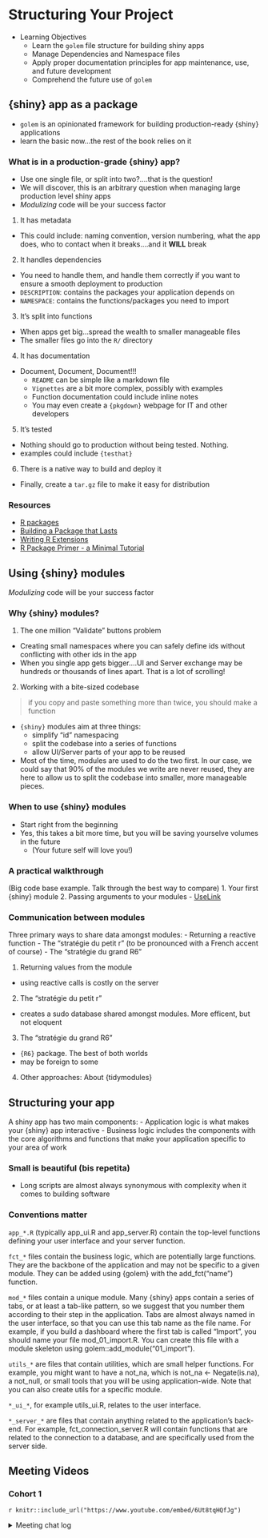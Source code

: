 # Structuring Your Project
- Learning Objectives
  - Learn the `golem` file structure for building shiny apps
  - Manage Dependencies and Namespace files
  - Apply proper documentation principles for app maintenance, use, and future development
  - Comprehend the future use of `golem`
  
## {shiny} app as a package
 - `golem` is an opinionated framework for building production-ready {shiny} applications
 - learn the basic now...the rest of the book relies on it
 
### What is in a production-grade {shiny} app?
 - Use one single file, or split into two?....that is the question!
  - We will discover, this is an arbitrary question when managing large production level shiny apps
 - *Modulizing* code will be your success factor
1. It has metadata
 - This could include: naming convention, version numbering, what the app does, who to contact when it breaks....and it **WILL** break
2. It handles dependencies
 - You need to handle them, and handle them correctly if you want to ensure a smooth deployment to production
 - `DESCRIPTION`: contains the packages your application depends on
 - `NAMESPACE`: contains the functions/packages you need to import
3. It’s split into functions
 - When apps get big...spread the wealth to smaller manageable files
 - The smaller files go into the `R/` directory
4. It has documentation
 - Document, Document, Document!!!
   - `README` can be simple like a markdown file
   - `Vignettes` are a bit more complex, possibly with examples
   - Function documentation could include inline notes
   - You may even create a `{pkgdown}` webpage for IT and other developers
5. It’s tested
 - Nothing should go to production without being tested. Nothing.
 - examples could include `{testhat}` 
6. There is a native way to build and deploy it
 - Finally, create a `tar.gz` file to make it easy for distribution

### Resources
 - [R packages](http://r-pkgs.had.co.nz/)
 - [Building a Package that Lasts](https://speakerdeck.com/colinfay/building-a-package-that-lasts-erum-2018-workshop)
 - [Writing R Extensions](https://cran.r-project.org/doc/manuals/r-release/R-exts.html#Creating-R-packages)
 - [R Package Primer - a Minimal Tutorial](https://kbroman.org/pkg_primer/)

## Using {shiny} modules
*Modulizing* code will be your success factor

### Why {shiny} modules?
1. The one million “Validate” buttons problem
 - Creating small namespaces where you can safely define ids without conflicting with other ids in the app
 - When you single app gets bigger....UI and Server exchange may be hundreds or thousands of lines apart. That is a lot of scrolling!
2. Working with a bite-sized codebase

>if you copy and paste something more than twice, you should make a function

 - `{shiny}` modules aim at three things:
   - simplify “id” namespacing
   - split the codebase into a series of functions
   - allow UI/Server parts of your app to be reused
 - Most of the time, modules are used to do the two first. In our case, we could say that 90% of the modules we write are never reused, they are here to allow us to split the codebase into smaller, more manageable pieces.

### When to use {shiny} modules
 - Start right from the beginning
 - Yes, this takes a bit more time, but you will be saving yourselve volumes in the future
   - (Your future self will love you!)
   
### A practical walkthrough
(Big code base example. Talk through the best way to compare)
1. Your first {shiny} module
2. Passing arguments to your modules
 - [UseLink](https://connect.thinkr.fr/tidytuesday201942/)

### Communication between modules
Three primary ways to share data amongst modules:
 - Returning a reactive function
 - The “stratégie du petit r” (to be pronounced with a French accent of course)
 - The “stratégie du grand R6”
 
1. Returning values from the module
 - using reactive calls is costly on the server
2. The “stratégie du petit r”
 - creates a sudo database shared amongst modules. More efficent, but not eloquent
3. The “stratégie du grand R6”
 - `{R6}` package. The best of both worlds
 - may be foreign to some
4. Other approaches: About {tidymodules}

## Structuring your app
A shiny app has two main components:
 - Application logic is what makes your {shiny} app interactive
 - Business logic includes the components with the core algorithms and functions that make your application specific to your area of work

### Small is beautiful (bis repetita)
 - Long scripts are almost always synonymous with complexity when it comes to building software

### Conventions matter

`app_*.R` (typically app_ui.R and app_server.R) contain the top-level functions defining your user interface and your server function.

`fct_*` files contain the business logic, which are potentially large functions. They are the backbone of the application and may not be specific to a given module. They can be added using {golem} with the add_fct("name") function.

`mod_*` files contain a unique module. Many {shiny} apps contain a series of tabs, or at least a tab-like pattern, so we suggest that you number them according to their step in the application. Tabs are almost always named in the user interface, so that you can use this tab name as the file name. For example, if you build a dashboard where the first tab is called “Import”, you should name your file mod_01_import.R. You can create this file with a module skeleton using golem::add_module("01_import").

`utils_*` are files that contain utilities, which are small helper functions. For example, you might want to have a not_na, which is not_na <- Negate(is.na), a not_null, or small tools that you will be using application-wide. Note that you can also create utils for a specific module.

`*_ui_*`, for example utils_ui.R, relates to the user interface.

`*_server_*` are files that contain anything related to the application’s back-end. For example, fct_connection_server.R will contain functions that are related to the connection to a database, and are specifically used from the server side.

## Meeting Videos

### Cohort 1

`r knitr::include_url("https://www.youtube.com/embed/6Ut8tqHQfJg")`

<details>
  <summary> Meeting chat log </summary>
```
00:06:11	Jumping Rivers:	Sorry signed in with work account. BRB
00:12:10	Dhiraj Khanna:	Hello, this is Dhiraj, sorry I’m late
00:12:21	Federica Gazzelloni:	Hello!
00:12:41	Dhiraj Khanna:	Glad to be here!
00:12:41	Russ Hyde:	Hi Dhiraj
00:15:02	Dhiraj Khanna:	NAMESPACE is read only from what I know
00:18:12	Dhiraj Khanna:	Vee-nee-ets is how I pronounce :)
00:20:45	Dhiraj Khanna:	Get off TrAVIS!
00:21:17	Dhiraj Khanna:	GitHub Actions is what he recommends
00:24:53	Dhiraj Khanna:	Would it be ok for me to share my screen at some point and talk about my experiences with {golem}?
00:30:08	Dhiraj Khanna:	I am not too sure, but the way I look at it is that every tab in my shiny app is a module
00:32:43	Federica Gazzelloni:	can we have the link in the chat?
00:35:00	Dhiraj Khanna:	It’s for a client and not publicly available bit I could share my screen and show you
00:35:34	Ryan Metcalf:	https://connect.thinkr.fr/tidytuesday201942/
00:43:34	Federica Gazzelloni:	R6 package: https://r6.r-lib.org/articles/Introduction.html
00:44:31	Dhiraj Khanna:	Is tidymodules a package? Sorry for the ignorance!
00:45:15	Russ Hyde:	Yes: https://github.com/Novartis/tidymodules
00:45:25	Dhiraj Khanna:	Nice!
00:46:02	Federica Gazzelloni:	R6 package provides a type of class which is similar to R’s standard reference classes
00:47:19	Dhiraj Khanna:	RPi rocks!
```
</details>
